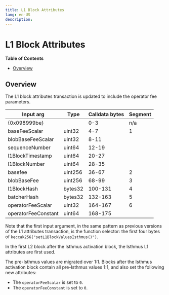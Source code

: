 ```yaml
---
title: L1 Block Attributes
lang: en-US
description: 
---
```


# L1 Block Attributes

<!-- START doctoc generated TOC please keep comment here to allow auto update -->
<!-- DON'T EDIT THIS SECTION, INSTEAD RE-RUN doctoc TO UPDATE -->
**Table of Contents**

- [Overview](#overview)

<!-- END doctoc generated TOC please keep comment here to allow auto update -->

## Overview

The L1 block attributes transaction is updated to include the operator fee parameters.

| Input arg         | Type    | Calldata bytes | Segment |
| ----------------- | ------- | -------------- | ------- |
| {0x098999be}      |         | 0-3            | n/a     |
| baseFeeScalar     | uint32  | 4-7            | 1       |
| blobBaseFeeScalar | uint32  | 8-11           |         |
| sequenceNumber    | uint64  | 12-19          |         |
| l1BlockTimestamp  | uint64  | 20-27          |         |
| l1BlockNumber     | uint64  | 28-35          |         |
| basefee           | uint256 | 36-67          | 2       |
| blobBaseFee       | uint256 | 68-99          | 3       |
| l1BlockHash       | bytes32 | 100-131        | 4       |
| batcherHash       | bytes32 | 132-163        | 5       |
| operatorFeeScalar   | uint32  | 164-167      | 6       |
| operatorFeeConstant | uint64  | 168-175      |         |

Note that the first input argument, in the same pattern as previous versions of the L1 attributes transaction,
is the function selector: the first four bytes of `keccak256("setL1BlockValuesIsthmus()")`.

In the first L2 block after the Isthmus activation block, the Isthmus L1 attributes are first used.

The pre-Isthmus values are migrated over 1:1.
Blocks after the Isthmus activation block contain all pre-Isthmus values 1:1,
and also set the following new attributes:

- The `operatorFeeScalar` is set to `0`.
- The `operatorFeeConstant` is set to `0`.

